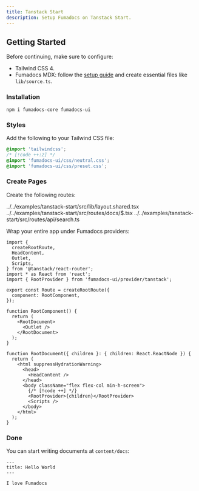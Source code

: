 ```yaml
---
title: Tanstack Start
description: Setup Fumadocs on Tanstack Start.
---
```


## Getting Started

Before continuing, make sure to configure:

- Tailwind CSS 4.
- Fumadocs MDX: follow the [setup guide](/docs/mdx/vite/tanstack) and create essential files like `lib/source.ts`.

### Installation

```npm
npm i fumadocs-core fumadocs-ui
```

### Styles

Add the following to your Tailwind CSS file:

```css title="styles/app.css"
@import 'tailwindcss';
/* [!code ++:2] */
@import 'fumadocs-ui/css/neutral.css';
@import 'fumadocs-ui/css/preset.css';
```

### Create Pages

Create the following routes:

<include cwd meta='tab="lib/layout.shared.tsx"'>
  ../../examples/tanstack-start/src/lib/layout.shared.tsx
</include>
<include cwd meta='tab="routes/docs/$.tsx"'>
  ../../examples/tanstack-start/src/routes/docs/$.tsx
</include>
<include cwd meta='tab="routes/api/search.ts"'>
  ../../examples/tanstack-start/src/routes/api/search.ts
</include>

Wrap your entire app under Fumadocs providers:

```tsx title="__root.tsx"
import {
  createRootRoute,
  HeadContent,
  Outlet,
  Scripts,
} from '@tanstack/react-router';
import * as React from 'react';
import { RootProvider } from 'fumadocs-ui/provider/tanstack';

export const Route = createRootRoute({
  component: RootComponent,
});

function RootComponent() {
  return (
    <RootDocument>
      <Outlet />
    </RootDocument>
  );
}

function RootDocument({ children }: { children: React.ReactNode }) {
  return (
    <html suppressHydrationWarning>
      <head>
        <HeadContent />
      </head>
      <body className="flex flex-col min-h-screen">
        {/* [!code ++] */}
        <RootProvider>{children}</RootProvider>
        <Scripts />
      </body>
    </html>
  );
}
```

### Done

You can start writing documents at `content/docs`:

```mdx title="content/docs/index.mdx"
---
title: Hello World
---

I love Fumadocs
```
